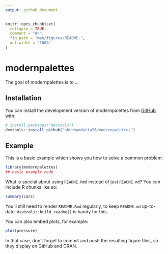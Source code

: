 ```yaml
---
output: github_document
---
```


<!-- README.md is generated from README.Rmd. Please edit that file -->

```r
knitr::opts_chunk$set(
  collapse = TRUE,
  comment = "#>",
  fig.path = "man/figures/README-",
  out.width = "100%"
)
```

# modernpalettes

<!-- badges: start -->
<!-- badges: end -->

The goal of modernpalettes is to ...

## Installation

You can install the development version of modernpalettes from [GitHub](https://github.com/) with:

``` r
# install.packages("devtools")
devtools::install_github("shubhamdutta26/modernpalettes")
```

## Example

This is a basic example which shows you how to solve a common problem:

```r
library(modernpalettes)
## basic example code
```

What is special about using `README.Rmd` instead of just `README.md`? You can include R chunks like so:

```r
summary(cars)
```

You'll still need to render `README.Rmd` regularly, to keep `README.md` up-to-date. `devtools::build_readme()` is handy for this.

You can also embed plots, for example:

```r
plot(pressure)
```

In that case, don't forget to commit and push the resulting figure files, so they display on GitHub and CRAN.
